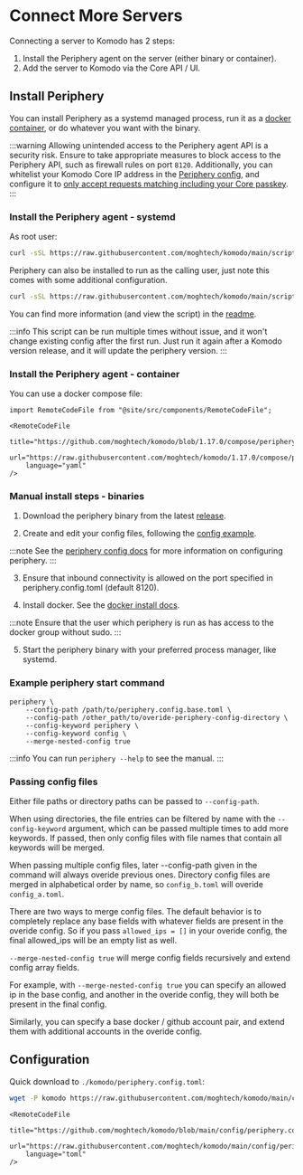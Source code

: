 # Connect More Servers

Connecting a server to Komodo has 2 steps:

1.  Install the Periphery agent on the server (either binary or container).
2.  Add the server to Komodo via the Core API / UI.

## Install Periphery

You can install Periphery as a systemd managed process, run it as a [docker container](https://github.com/moghtech/komodo/pkgs/container/periphery), or do whatever you want with the binary.

:::warning
Allowing unintended access to the Periphery agent API is a security risk.
Ensure to take appropriate measures to block access to the Periphery API, such as firewall rules on port `8120`.
Additionally, you can whitelist your Komodo Core IP address in the [Periphery config](https://github.com/moghtech/komodo/blob/main/config/periphery.config.toml#L46),
and configure it to [only accept requests matching including your Core passkey](https://github.com/moghtech/komodo/blob/main/config/periphery.config.toml#L51).
:::

### Install the Periphery agent - systemd

As root user:
```bash
curl -sSL https://raw.githubusercontent.com/moghtech/komodo/main/scripts/setup-periphery.py | python3
```

Periphery can also be installed to run as the calling user, just note this comes with some additional configuration.

```bash
curl -sSL https://raw.githubusercontent.com/moghtech/komodo/main/scripts/setup-periphery.py | python3 - --user
```

You can find more information (and view the script) in the [readme](https://github.com/moghtech/komodo/tree/main/scripts).

:::info
This script can be run multiple times without issue, and it won't change existing config after the first run. Just run it again after a Komodo version release, and it will update the periphery version.
:::

### Install the Periphery agent - container

You can use a docker compose file:

```mdx-code-block
import RemoteCodeFile from "@site/src/components/RemoteCodeFile";

<RemoteCodeFile
	title="https://github.com/moghtech/komodo/blob/1.17.0/compose/periphery.compose.yaml"
	url="https://raw.githubusercontent.com/moghtech/komodo/1.17.0/compose/periphery.compose.yaml"
	language="yaml"
/>
```

### Manual install steps - binaries

1.  Download the periphery binary from the latest [release](https://github.com/moghtech/komodo/releases).

2.  Create and edit your config files, following the [config example](https://github.com/moghtech/komodo/blob/main/config/periphery.config.toml).

:::note
See the [periphery config docs](https://docs.rs/komodo_client/latest/komodo_client/entities/config/periphery/index.html)
for more information on configuring periphery.
:::

3.  Ensure that inbound connectivity is allowed on the port specified in periphery.config.toml (default 8120).

4.  Install docker. See the [docker install docs](https://docs.docker.com/engine/install/).

:::note
Ensure that the user which periphery is run as has access to the docker group without sudo.
:::

5.  Start the periphery binary with your preferred process manager, like systemd.

### Example periphery start command

```
periphery \
	--config-path /path/to/periphery.config.base.toml \
	--config-path /other_path/to/overide-periphery-config-directory \
	--config-keyword periphery \
	--config-keyword config \
	--merge-nested-config true
```

:::info
You can run `periphery --help` to see the manual.
:::

### Passing config files

Either file paths or directory paths can be passed to `--config-path`.

When using directories, the file entries can be filtered by name with the `--config-keyword` argument, which can be passed multiple times to add more keywords. If passed, then only config files with file names that contain all keywords will be merged.

When passing multiple config files, later --config-path given in the command will always overide previous ones. Directory config files are merged in alphabetical order by name, so `config_b.toml` will overide `config_a.toml`.

There are two ways to merge config files. The default behavior is to completely replace any base fields with whatever fields are present in the overide config. So if you pass `allowed_ips = []` in your overide config, the final allowed_ips will be an empty list as well.

`--merge-nested-config true` will merge config fields recursively and extend config array fields.

For example, with `--merge-nested-config true` you can specify an allowed ip in the base config, and another in the overide config, they will both be present in the final config.

Similarly, you can specify a base docker / github account pair, and extend them with additional accounts in the overide config.

## Configuration

Quick download to `./komodo/periphery.config.toml`:
```bash
wget -P komodo https://raw.githubusercontent.com/moghtech/komodo/main/config/periphery.config.toml
```

```mdx-code-block
<RemoteCodeFile
	title="https://github.com/moghtech/komodo/blob/main/config/periphery.config.toml"
	url="https://raw.githubusercontent.com/moghtech/komodo/main/config/periphery.config.toml"
	language="toml"
/>
```
